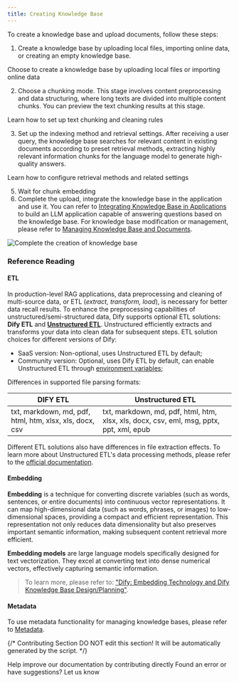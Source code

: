 ```yaml
---
title: Creating Knowledge Base
---
```


To create a knowledge base and upload documents, follow these steps:

1. Create a knowledge base by uploading local files, importing online data, or creating an empty knowledge base.

<Card title="Import Text Data" icon="link" href="/en/guides/knowledge-base/create-knowledge-and-upload-documents/import-content-data">
Choose to create a knowledge base by uploading local files or importing online data
</Card>

2. Choose a chunking mode. This stage involves content preprocessing and data structuring, where long texts are divided into multiple content chunks. You can preview the text chunking results at this stage.

<Card title="Chunking and Cleaning Text" icon="link" href="/en/guides/knowledge-base/create-knowledge-and-upload-documents/chunking-and-cleaning-text">
Learn how to set up text chunking and cleaning rules
</Card>

3. Set up the indexing method and retrieval settings. After receiving a user query, the knowledge base searches for relevant content in existing documents according to preset retrieval methods, extracting highly relevant information chunks for the language model to generate high-quality answers.

<Card title="Setting up Indexing Methods" icon="link" href="/en/guides/knowledge-base/create-knowledge-and-upload-documents/setting-indexing-methods">
Learn how to configure retrieval methods and related settings
</Card>

5. Wait for chunk embedding
6. Complete the upload, integrate the knowledge base in the application and use it. You can refer to [Integrating Knowledge Base in Applications](/en/guides/knowledge-base/integrate-knowledge-within-application) to build an LLM application capable of answering questions based on the knowledge base. For knowledge base modification or management, please refer to [Managing Knowledge Base and Documents](/en/guides/knowledge-base/knowledge-and-documents-maintenance).

![Complete the creation of knowledge base](https://assets-docs.dify.ai/2024/12/a3362a1cd384cb2b539c9858de555518.png)

### Reference Reading

#### ETL

In production-level RAG applications, data preprocessing and cleaning of multi-source data, or ETL (_extract, transform, load_), is necessary for better data recall results. To enhance the preprocessing capabilities of unstructured/semi-structured data, Dify supports optional ETL solutions: **Dify ETL** and [**Unstructured ETL**](https://unstructured.io/). Unstructured efficiently extracts and transforms your data into clean data for subsequent steps. ETL solution choices for different versions of Dify:

* SaaS version: Non-optional, uses Unstructured ETL by default;
* Community version: Optional, uses Dify ETL by default, can enable Unstructured ETL through [environment variables](/en/getting-started/install-self-hosted/environments#knowledge-base-configuration);

Differences in supported file parsing formats:

| DIFY ETL | Unstructured ETL |
| --- | --- |
| txt, markdown, md, pdf, html, htm, xlsx, xls, docx, csv | txt, markdown, md, pdf, html, htm, xlsx, xls, docx, csv, eml, msg, pptx, ppt, xml, epub |

Different ETL solutions also have differences in file extraction effects. To learn more about Unstructured ETL's data processing methods, please refer to the [official documentation](https://docs.unstructured.io/open-source/core-functionality/partitioning).

#### **Embedding**

**Embedding** is a technique for converting discrete variables (such as words, sentences, or entire documents) into continuous vector representations. It can map high-dimensional data (such as words, phrases, or images) to low-dimensional spaces, providing a compact and efficient representation. This representation not only reduces data dimensionality but also preserves important semantic information, making subsequent content retrieval more efficient.

**Embedding models** are large language models specifically designed for text vectorization. They excel at converting text into dense numerical vectors, effectively capturing semantic information.

> To learn more, please refer to: ["Dify: Embedding Technology and Dify Knowledge Base Design/Planning"](https://mp.weixin.qq.com/s/vmY_CUmETo2IpEBf1nEGLQ).

#### **Metadata**

To use metadata functionality for managing knowledge bases, please refer to [Metadata](/en/guides/knowledge-base/metadata).

{/*
Contributing Section
DO NOT edit this section!
It will be automatically generated by the script.
*/}

<CardGroup cols="2">
    <Card
        title="Edit this page"
        icon="pen-to-square"
        href="https://github.com/langgenius/dify-docs/edit/main/en/guides/knowledge-base/create-knowledge-and-upload-documents/readme.mdx"
    >
        Help improve our documentation by contributing directly
    </Card>
    <Card
        title="Report an issue"
        icon="github"
        href="https://github.com/langgenius/dify-docs/issues/new?title=Documentation%20Issue%3A%20&body=%23%23%20Issue%20Description%0A%3C%21--%20Please%20briefly%20describe%20the%20issue%20you%20found%20--%3E%0A%0A%23%23%20Page%20Link%0Ahttps%3A%2F%2Fgithub.com%2Flanggenius%2Fdify-docs%2Fblob%2Fmain%2Fen/guides/knowledge-base/create-knowledge-and-upload-documents%2Freadme.mdx%0A%0A%23%23%20Suggested%20Changes%0A%3C%21--%20If%20you%20have%20specific%20suggestions%20for%20changes%2C%20please%20describe%20them%20here%20--%3E%0A%0A%3C%21--%20Thank%20you%20for%20helping%20improve%20our%20documentation%21%20--%3E"
    >
        Found an error or have suggestions? Let us know
    </Card>
</CardGroup>
